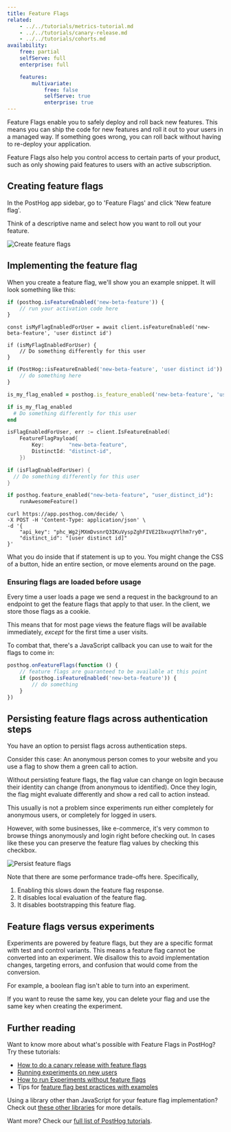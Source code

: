 ```yaml
---
title: Feature Flags
related:
    - ../../tutorials/metrics-tutorial.md
    - ../../tutorials/canary-release.md
    - ../../tutorials/cohorts.md
availability:
    free: partial
    selfServe: full
    enterprise: full

    features:
        multivariate:
            free: false
            selfServe: true
            enterprise: true
---
```


Feature Flags enable you to safely deploy and roll back new features. This means you can ship the code for new features and roll it out to your users in a managed way. If something goes wrong, you can roll back without having to re-deploy your application.

Feature Flags also help you control access to certain parts of your product, such as only showing paid features to users with an active subscription.

## Creating feature flags

In the PostHog app sidebar, go to 'Feature Flags' and click 'New feature flag'.

Think of a descriptive name and select how you want to roll out your feature.

![Create feature flags](../../images/features/feature-flags/feature-flag-page.png)

## Implementing the feature flag

When you create a feature flag, we'll show you an example snippet. It will look something like this:

<MultiLanguage>

```js
if (posthog.isFeatureEnabled('new-beta-feature')) {
    // run your activation code here
}
```

```node
const isMyFlagEnabledForUser = await client.isFeatureEnabled('new-beta-feature', 'user distinct id')

if (isMyFlagEnabledForUser) {
    // Do something differently for this user
}
```

```php
if (PostHog::isFeatureEnabled('new-beta-feature', 'user distinct id')) {
    // do something here
}
```

```ruby
is_my_flag_enabled = posthog.is_feature_enabled('new-beta-feature', 'user distinct id')

if is_my_flag_enabled
  # Do something differently for this user
end
```

```go
isFlagEnabledForUser, err := client.IsFeatureEnabled(
    FeatureFlagPayload{
        Key:        "new-beta-feature",
        DistinctId: "distinct-id",
    })

if (isFlagEnabledForUser) {
  // Do something differently for this user
}
```

```python
if posthog.feature_enabled("new-beta-feature", "user_distinct_id"):
    runAwesomeFeature()
```

```
curl https://app.posthog.com/decide/ \
-X POST -H 'Content-Type: application/json' \
-d '{
    "api_key": "phc_Wg2jMXmDvsnrQ3IKuVyspZghFIVE2IbxuqVYlhm7ry0",
    "distinct_id": "[user distinct id]"
}'
```

</MultiLanguage>

What you do inside that if statement is up to you. You might change the CSS of a button, hide an entire section, or move elements around on the page.

### Ensuring flags are loaded before usage

Every time a user loads a page we send a request in the background to an endpoint to get the feature flags that apply to that user. In the client, we store those flags as a cookie.

This means that for most page views the feature flags will be available immediately, _except_ for the first time a user visits.

To combat that, there's a JavaScript callback you can use to wait for the flags to come in:

```js
posthog.onFeatureFlags(function () {
    // feature flags are guaranteed to be available at this point
    if (posthog.isFeatureEnabled('new-beta-feature')) {
        // do something
    }
})
```

## Persisting feature flags across authentication steps

You have an option to persist flags across authentication steps.

Consider this case: An anonymous person comes to your website and you use a flag to show them a green call to action.

Without persisting feature flags, the flag value can change on login because their identity can change (from anonymous to identified). Once they login, the flag might evaluate differently and show a red call to action instead.

This usually is not a problem since experiments run either completely for anonymous users, or completely for logged in users.

However, with some businesses, like e-commerce, it's very common to browse things anonymously and login right before checking out. In cases like these you can preserve the feature flag values by checking this checkbox.

![Persist feature flags](../../images/features/feature-flags/feature-flag-persist.png)

Note that there are some performance trade-offs here. Specifically,

1. Enabling this slows down the feature flag response.
2. It disables local evaluation of the feature flag.
3. It disables bootstrapping this feature flag.

## Feature flags versus experiments

Experiments are powered by feature flags, but they are a specific format with test and control variants. This means a feature flag cannot be converted into an experiment. We disallow this to avoid implementation changes, targeting errors, and confusion that would come from the conversion.

For example, a boolean flag isn't able to turn into an experiment.

If you want to reuse the same key, you can delete your flag and use the same key when creating the experiment.

## Further reading

Want to know more about what's possible with Feature Flags in PostHog? Try these tutorials:

-   [How to do a canary release with feature flags](/tutorials/canary-release)
-   [Running experiments on new users](/tutorials/new-user-experiments)
-   [How to run Experiments without feature flags](/docs/experiments/running-experiments-without-feature-flags)
-   Tips for [feature flag best practices with examples](/blog/feature-flag-best-practices)

Using a library other than JavaScript for your feature flag implementation? Check out [these other libraries](/docs/integrate/libraries) for more details.

Want more? Check our [full list of PostHog tutorials](/tutorials).
